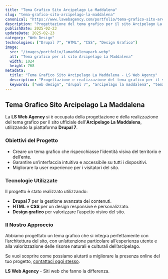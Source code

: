 ```yaml
---
title: "Tema Grafico Sito Arcipelago La Maddalena"
slug: "tema-grafico-sito-arcipelago-la-maddalena"
canonical: "https://www.lswebagency.com/portfolio/tema-grafico-sito-arcipelago-la-maddalena/"
description: "Progettazione del tema grafico per il sito Arcipelago La Maddalena realizzato su piattaforma Drupal 7."
publishDate: 2025-02-23
updateDate: 2025-02-23
category: "Web Design"
technologies: ["Drupal 7", "HTML", "CSS", "Design Grafico"]
image:
  src: "/images/portfolio/lamaddalenapark.webp"
  alt: "Tema grafico per il sito Arcipelago La Maddalena"
  width: 1024
  height: 768
metadata:
  title: "Tema Grafico Sito Arcipelago La Maddalena - LS Web Agency"
  description: "Progettazione e realizzazione del tema grafico per il sito ufficiale Arcipelago La Maddalena su Drupal 7."
  keywords: ["web design", "drupal 7", "arcipelago la maddalena", "tema grafico sito"]
---
```


## Tema Grafico Sito Arcipelago La Maddalena

La **LS Web Agency** si è occupata della progettazione e della realizzazione del tema grafico per il sito ufficiale dell'**Arcipelago La Maddalena**, utilizzando la piattaforma **Drupal 7**.

### Obiettivi del Progetto

- Creare un tema grafico che rispecchiasse l’identità visiva del territorio e dell’ente.
- Garantire un’interfaccia intuitiva e accessibile su tutti i dispositivi.
- Migliorare la user experience per i visitatori del sito.

### Tecnologie Utilizzate

Il progetto è stato realizzato utilizzando:

- **Drupal 7** per la gestione avanzata dei contenuti.
- **HTML** e **CSS** per un design responsive e personalizzato.
- **Design grafico** per valorizzare l’aspetto visivo del sito.

### Il Nostro Approccio

Abbiamo progettato un tema grafico che si integra perfettamente con l’architettura del sito, con un’attenzione particolare all’esperienza utente e alla valorizzazione delle risorse naturali e culturali dell’arcipelago.

Se vuoi scoprire come possiamo aiutarti a migliorare la presenza online del tuo progetto, [contattaci oggi stesso](https://lucasanna.eu/contatti).

**LS Web Agency** - Siti web che fanno la differenza.
